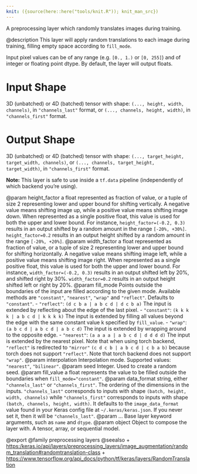 ```yaml
---
knit: ({source(here::here("tools/knit.R")); knit_man_src})
---
```

A preprocessing layer which randomly translates images during training.

@description
This layer will apply random translations to each image during training,
filling empty space according to `fill_mode`.

Input pixel values can be of any range (e.g. `[0., 1.)` or `[0, 255]`) and
of integer or floating point dtype. By default, the layer will output
floats.

# Input Shape
3D (unbatched) or 4D (batched) tensor with shape:
`(..., height, width, channels)`, in `"channels_last"` format,
or `(..., channels, height, width)`, in `"channels_first"` format.

# Output Shape
3D (unbatched) or 4D (batched) tensor with shape:
    `(..., target_height, target_width, channels)`,
    or `(..., channels, target_height, target_width)`,
    in `"channels_first"` format.

**Note:** This layer is safe to use inside a `tf.data` pipeline
(independently of which backend you're using).

@param height_factor a float represented as fraction of value, or a tuple of
    size 2 representing lower and upper bound for shifting vertically. A
    negative value means shifting image up, while a positive value means
    shifting image down. When represented as a single positive float,
    this value is used for both the upper and lower bound. For instance,
    `height_factor=(-0.2, 0.3)` results in an output shifted by a random
    amount in the range `[-20%, +30%]`. `height_factor=0.2` results in
    an output height shifted by a random amount in the range
    `[-20%, +20%]`.
@param width_factor a float represented as fraction of value, or a tuple of
    size 2 representing lower and upper bound for shifting horizontally.
    A negative value means shifting image left, while a positive value
    means shifting image right. When represented as a single positive
    float, this value is used for both the upper and lower bound. For
    instance, `width_factor=(-0.2, 0.3)` results in an output shifted
    left by 20%, and shifted right by 30%. `width_factor=0.2` results
    in an output height shifted left or right by 20%.
@param fill_mode Points outside the boundaries of the input are filled
    according to the given mode. Available methods are `"constant"`,
    `"nearest"`, `"wrap"` and `"reflect"`. Defaults to `"constant"`.
    - `"reflect"`: `(d c b a | a b c d | d c b a)`
        The input is extended by reflecting about the edge of the last
        pixel.
    - `"constant"`: `(k k k k | a b c d | k k k k)`
        The input is extended by filling all values beyond
        the edge with the same constant value k specified by
        `fill_value`.
    - `"wrap"`: `(a b c d | a b c d | a b c d)`
        The input is extended by wrapping around to the opposite edge.
    - `"nearest"`: `(a a a a | a b c d | d d d d)`
        The input is extended by the nearest pixel.
    Note that when using torch backend, `"reflect"` is redirected to
    `"mirror"` `(c d c b | a b c d | c b a b)` because torch does not
    support `"reflect"`.
    Note that torch backend does not support `"wrap"`.
@param interpolation Interpolation mode. Supported values: `"nearest"`,
    `"bilinear"`.
@param seed Integer. Used to create a random seed.
@param fill_value a float represents the value to be filled outside the
    boundaries when `fill_mode="constant"`.
@param data_format string, either `"channels_last"` or `"channels_first"`.
    The ordering of the dimensions in the inputs. `"channels_last"`
    corresponds to inputs with shape `(batch, height, width, channels)`
    while `"channels_first"` corresponds to inputs with shape
    `(batch, channels, height, width)`. It defaults to the
    `image_data_format` value found in your Keras config file at
    `~/.keras/keras.json`. If you never set it, then it will be
    `"channels_last"`.
@param ... Base layer keyword arguments, such as `name` and `dtype`.
@param object Object to compose the layer with. A tensor, array, or sequential model.

@export
@family preprocessing layers
@seealso
+ <https:/keras.io/api/layers/preprocessing_layers/image_augmentation/random_translation#randomtranslation-class>
+ <https://www.tensorflow.org/api_docs/python/tf/keras/layers/RandomTranslation>
